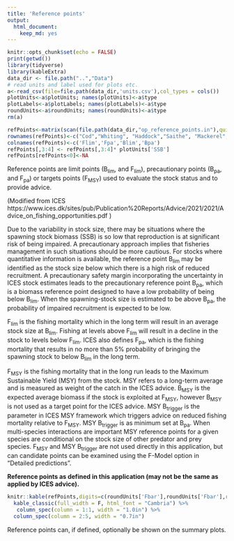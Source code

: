 ```yaml
---
title: 'Reference points'
output:
  html_document:
    keep_md: yes
---
```


```r
knitr::opts_chunk$set(echo = FALSE)
print(getwd())
library(tidyverse)
library(kableExtra)
data_dir <- file.path("..","Data")
# read units and label used for plots etc.
a<-read_csv(file=file.path(data_dir,'units.csv'),col_types = cols()) 
plotUnits<-a$plotUnits; names(plotUnits)<-a$type
plotLabels<-a$plotLabels; names(plotLabels)<-a$type
roundUnits<-a$roundUnits; names(roundUnits)<-a$type
rm(a)

refPoints<-matrix(scan(file.path(data_dir,"op_reference_points.in"),quiet = TRUE, comment.char = "#"),ncol=4,byrow=TRUE)
rownames(refPoints)<-c("Cod","Whiting", "Haddock","Saithe", "Mackerel","Herring","N.sandeel","S.sandeel","Nor.pout","Sprat","Plaice","Sole")
colnames(refPoints)<-c('Flim','Fpa','Blim','Bpa')
refPoints[,3:4] <- refPoints[,3:4]* plotUnits['SSB']
refPoints[refPoints<0]<-NA
```

Reference points are limit points (B<sub>lim</sub>, and  F<sub>lim</sub>), precautionary points (B<sub>pa</sub>, and  F<sub>pa</sub>) or targets points (F<sub>MSY</sub>) used to evaluate the stock status and to  provide advice.  

(Modified from ICES https://www.ices.dk/sites/pub/Publication%20Reports/Advice/2021/2021/Advice_on_fishing_opportunities.pdf )

Due to the variability in stock size, there may be situations where the spawning stock biomass (SSB) is so low that reproduction is at
significant risk of being impaired. A precautionary approach implies that fisheries management in such situations should
be more cautious. For stocks where quantitative information is available, the reference point  B<sub>lim</sub> may be identified as the
stock size below which there is a high risk of reduced recruitment. A precautionary safety margin incorporating
the uncertainty in ICES stock estimates leads to the precautionary reference point B<sub>pa</sub>, which is a biomass reference point
designed to have a low probability of being below  B<sub>lim</sub>. When the spawning-stock size is estimated to be above B<sub>pa</sub>, the
probability of impaired recruitment is expected to be low.

F<sub>lim</sub> is the fishing mortality which in the long term will result in an average stock size at  B<sub>lim</sub>. Fishing at levels above F<sub>lim</sub> will
result in a decline in the stock to levels below F<sub>lim</sub>. ICES also defines F<sub>pa</sub>, which is the fishing mortality that results in no
more than 5% probability of bringing the spawning stock to below B<sub>lim</sub> in the long term.

F<sub>MSY</sub> is the fishing mortality that in the long run leads to the Maximum Sustainable Yield (MSY) from the stock. MSY refers to a long-term average and is measured as weight of the catch in the ICES advice. B<sub>MSY</sub> is the expected average biomass if the stock is exploited at F<sub>MSY</sub>, however B<sub>MSY</sub> is not used as a target point for the ICES advice. MSY B<sub>trigger</sub> is the parameter in ICES MSY framework which triggers advice on reduced fishing mortality relative to F<sub>MSY</sub>. MSY B<sub>trigger</sub> is as minimum set at B<sub>pa</sub>. When multi-species interactions are important MSY reference points for a given species are conditional on the stock size of other predator and prey species. F<sub>MSY</sub> and MSY B<sub>trigger</sub> are not used directly in this application, but can candidate points can be examined using the F-Model option in "Detailed predictions".

**Reference points as defined in this application (may not be the same as applied by ICES advice).**

```r

knitr::kable(refPoints,digits=c(roundUnits['Fbar'],roundUnits['Fbar'],roundUnits['SSB'],roundUnits['SSB'])) %>%
  kable_classic(full_width = F, html_font = "Cambria") %>%
   column_spec(column = 1:1, width = "1.0in") %>%
  column_spec(column = 2:5, width = "0.7in")

```

 Reference points can, if defined, optionally be shown on the summary plots.
 